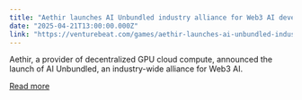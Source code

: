```yaml
---
title: "Aethir launches AI Unbundled industry alliance for Web3 AI development"
date: "2025-04-21T13:00:00.000Z"
link: "https://venturebeat.com/games/aethir-launches-ai-unbundled-industry-alliance-for-web3-ai-development/"
---
```


Aethir, a provider of decentralized GPU cloud compute, announced the launch of AI Unbundled, an industry-wide alliance for Web3 AI.

[Read more](https://venturebeat.com/games/aethir-launches-ai-unbundled-industry-alliance-for-web3-ai-development/)
